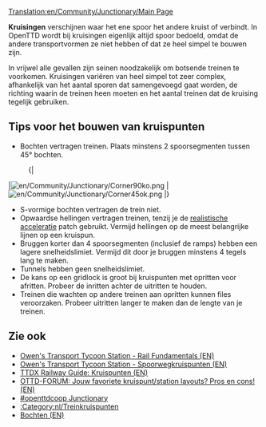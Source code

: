 [[Translation:en/Community/Junctionary/Main Page]]
{{nl/Vertaling|en/Community/Junctionary/Main Page|95}}
{{en/Expand}}
{{nl/Community/Junctionary/Kruispuntenmenu}}{{nl/Manual/Inhoudsopgave}}

'''Kruisingen''' verschijnen waar het ene spoor het andere kruist of verbindt. In OpenTTD wordt bij kruisingen eigenlijk altijd spoor bedoeld, omdat de andere transportvormen ze niet hebben of dat ze heel simpel te bouwen zijn.

In vrijwel alle gevallen zijn seinen noodzakelijk om botsende treinen te voorkomen. Kruisingen variëren van heel simpel tot zeer complex, afhankelijk van het aantal sporen dat samengevoegd gaat worden, de richting waarin de treinen heen moeten en het aantal treinen dat de kruising tegelijk gebruiken.

== Tips voor het bouwen van kruispunten ==

* Bochten vertragen treinen. Plaats minstens 2 spoorsegmenten tussen 45&deg; bochten.
:{|
|[[File:en/Community/Junctionary/Corner90ko.png]]
|[[File:en/Community/Junctionary/Corner45ok.png]]
|}
* S-vormige bochten vertragen de trein niet.
* Opwaardse hellingen vertragen treinen, tenzij je de [[en/Archive/Manual/Settings/Realistic acceleration|realistische acceleratie]] patch gebruikt.  Vermijd hellingen op de meest belangrijke lijnen op een kruispun.
* Bruggen korter dan 4 spoorsegmenten (inclusief de ramps) hebben een lagere snelheidslimiet. Vermijd dit door je bruggen minstens 4 tegels lang te maken.
* Tunnels hebben geen snelheidslimiet.
* De kans op een gridlock is groot bij kruispunten met opritten voor afritten. Probeer de inritten achter de uitritten te houden.
* Treinen die wachten op andere treinen aan opritten kunnen files veroorzaken. Probeer uitritten langer te maken dan de lengte van je treinen.

==Zie ook==
* [http://www.transporttycoon.net/rail Owen's Transport Tycoon Station - Rail Fundamentals (EN)]
* [http://www.transporttycoon.net/junctions Owen's Transport Tycoon Station - Spoorwegkruispunten (EN)]
* [http://uwe.s2000.ws/ttdx/network/junctions.php?lang=en TTDX Railway Guide: Kruispunten (EN)]
* [http://www.tt-forums.net/viewtopic.php?p=251709#251709 OTTD-FORUM: Jouw favoriete kruispunt/station layouts? Pros en cons! (EN)]
* [http://wiki.openttdcoop.org/Junctionary #openttdcoop Junctionary]
* [[:Category:nl/Treinkruispunten]]
* [[en/Community/Corners|Bochten (EN)]]